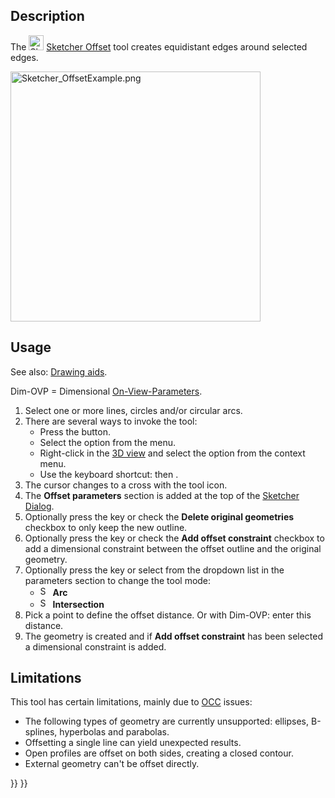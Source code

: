 <languages/>
<translate>

<!--T:1-->
{{Docnav
|[[Sketcher_Scale|Scale transform]]
|[[Sketcher_Symmetry|Symmetry]]
|[[Sketcher_Workbench|Sketcher]]
|IconL=Sketcher_Scale.svg‎
|IconR=Sketcher_Symmetry.svg‎
|IconC=Workbench_Sketcher.svg
}}

<!--T:2-->
{{GuiCommand
|Name=Sketcher Offset
|MenuLocation=Sketch → Sketcher tools → Offset geometry
|Workbenches=[[Sketcher_Workbench|Sketcher]]
|Shortcut={{KEY|Z}} {{KEY|T}}
|Version=1.0
|SeeAlso=
}}

==Description== <!--T:3-->

<!--T:4-->
The [[Image:Sketcher_Offset.svg|24px]] [[Sketcher_Offset|Sketcher Offset]] tool creates equidistant edges around selected edges.

</translate>
[[Image:Sketcher_OffsetExample.png‎|400px]]
<translate>
<!--T:5-->
{{Caption|Equidistant edges around a closed (O) and an open (U) construction polyline}}

==Usage== <!--T:6-->

<!--T:10-->
See also: [[Sketcher_Workbench#Drawing_aids|Drawing aids]].

<!--T:11-->
Dim-OVP = Dimensional [[Sketcher_Preferences#General|On-View-Parameters]].

<!--T:7-->
# Select one or more lines, circles and/or circular arcs.
# There are several ways to invoke the tool:
#* Press the {{Button|[[Image:Sketcher_Offset.svg|16px]] [[Sketcher_Offset|Offset geometry]]}} button.
#* Select the {{MenuCommand|Sketcher → Sketcher tools → [[Image:Sketcher_Offset.svg|16px]] Offset geometry}} option from the menu.
#* Right-click in the [[3D_view|3D view]] and select the {{MenuCommand|[[Image:Sketcher_Offset.svg|16px]] Offset geometry}} option from the context menu.
#* Use the keyboard shortcut: {{KEY|Z}} then {{KEY|T}}.
# The cursor changes to a cross with the tool icon.
# The '''Offset parameters''' section is added at the top of the [[Sketcher_Dialog|Sketcher Dialog]].
# Optionally press the {{KEY|U}} key or check the '''Delete original geometries''' checkbox to only keep the new outline.
# Optionally press the {{KEY|J}} key or check the '''Add offset constraint''' checkbox to add a dimensional constraint between the offset outline and the original geometry.
# Optionally press the {{KEY|M}} key or select from the dropdown list in the parameters section to change the tool mode:
#* [[Image:Sketcher_OffsetArc.svg|16px]] '''Arc'''
#* [[Image:Sketcher_OffsetIntersection.svg|16px]] '''Intersection'''
# Pick a point to define the offset distance. Or with Dim-OVP: enter this distance.
# The geometry is created and if '''Add offset constraint''' has been selected a dimensional constraint is added.

==Limitations== <!--T:12-->

<!--T:13-->
This tool has certain limitations, mainly due to [[OpenCASCADE|OCC]] issues:
* The following types of geometry are currently unsupported: ellipses, B-splines, hyperbolas and parabolas.
* Offsetting a single line can yield unexpected results.
* Open profiles are offset on both sides, creating a closed contour.
* External geometry can't be offset directly.


<!--T:9-->
{{Docnav
|[[Sketcher_Scale|Scale transform]]
|[[Sketcher_Symmetry|Symmetry]]
|[[Sketcher_Workbench|Sketcher]]
|IconL=Sketcher_Scale.svg‎
|IconR=Sketcher_Symmetry.svg‎
|IconC=Workbench_Sketcher.svg
}}

</translate>
{{Sketcher_Tools_navi{{#translation:}}}}
{{Userdocnavi{{#translation:}}}}